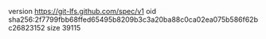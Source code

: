 version https://git-lfs.github.com/spec/v1
oid sha256:2f7799fbb68ffed65495b8209b3c3a20ba88c0ca02ea075b586f62bc26823152
size 39115
